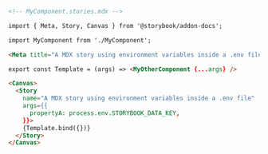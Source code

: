 ```md
<!-- MyComponent.stories.mdx -->

import { Meta, Story, Canvas } from '@storybook/addon-docs';

import MyComponent from './MyComponent';

<Meta title="A MDX story using environment variables inside a .env file" />

export const Template = (args) => <MyOtherComponent {...args} />

<Canvas>
  <Story
    name="A MDX story using environment variables inside a .env file"
    args={{
      propertyA: process.env.STORYBOOK_DATA_KEY,
    }}>
    {Template.bind({})}
  </Story>
</Canvas>
```